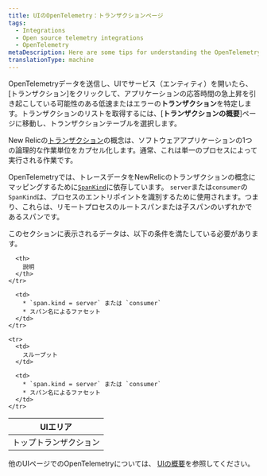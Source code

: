 ```yaml
---
title: UIのOpenTelemetry：トランザクションページ
tags:
  - Integrations
  - Open source telemetry integrations
  - OpenTelemetry
metaDescription: Here are some tips for understanding the OpenTelemetry transactions page in the New Relic UI.
translationType: machine
---
```


OpenTelemetryデータを送信し、UIでサービス（エンティティ）を開いたら、\[トランザクション]をクリックして、アプリケーションの応答時間の急上昇を引き起こしている可能性のある低速またはエラーの**トランザクション**を特定します。トランザクションのリストを取得するには、\[**トランザクションの概要**]ページに移動し、トランザクションテーブルを選択します。

New Relicの[トランザクション](/docs/apm/transactions/intro-transactions/transactions-new-relic-apm#txn-defined)の概念は、ソフトウェアアプリケーションの1つの論理的な作業単位をカプセル化します。通常、これは単一のプロセスによって実行される作業です。

OpenTelemetryでは、トレースデータをNewRelicのトランザクションの概念にマッピングするために[`SpanKind`](https://github.com/open-telemetry/opentelemetry-specification/blob/main/specification/trace/api.md#spankind)に依存しています。 `server`または`consumer`の`SpanKind`は、プロセスのエントリポイントを識別するために使用されます。つまり、これらは、リモートプロセスのルートスパンまたは子スパンのいずれかであるスパンです。

このセクションに表示されるデータは、以下の条件を満たしている必要があります。

<table>
  <thead>
    <tr>
      <th style={{ width: "200px" }}>
        UIエリア
      </th>

      <th>
        説明
      </th>
    </tr>
  </thead>

  <tbody>
    <tr>
      <td>
        トップトランザクション
      </td>

      <td>
        * `span.kind = server` または `consumer`
        * スパン名によるファセット
      </td>
    </tr>

    <tr>
      <td>
        スループット
      </td>

      <td>
        * `span.kind = server` または `consumer`
        * スパン名によるファセット
      </td>
    </tr>
  </tbody>
</table>

他のUIページでのOpenTelemetryについては、 [UIの概要](/docs/more-integrations/open-source-telemetry-integrations/opentelemetry/view-your-data/opentelemetry-view-your-data)を参照してください。